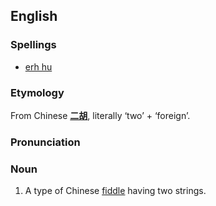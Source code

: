 ==English==
{{wikipedia}}
===Spellings===
*[[erh hu]]

===Etymology===
From Chinese '''[[二胡]]''', literally ‘two’ + ‘foreign’.

===Pronunciation===
{{IPA|/ˈɛːhuː/}}

===Noun===
{{en-noun|erhu}}

# A type of Chinese [[fiddle]] having two strings.